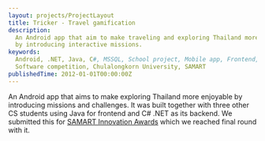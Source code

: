 ```yaml
---
layout: projects/ProjectLayout
title: Tricker - Travel gamification
description:
  An Android app that aim to make traveling and exploring Thailand more joyful
  by introducing interactive missions.
keywords:
  Android, .NET, Java, C#, MSSQL, School project, Mobile app, Frontend, Backend,
  Software competition, Chulalongkorn University, SAMART
publishedTime: 2012-01-01T00:00:00Z
---
```


An Android app that aims to make exploring Thailand more enjoyable by
introducing missions and challenges. It was built together with three other CS
students using Java for frontend and C# .NET as its backend. We submitted this
for [SAMART Innovation Awards](https://www.samartsia.com/) which we reached
final round with it.
